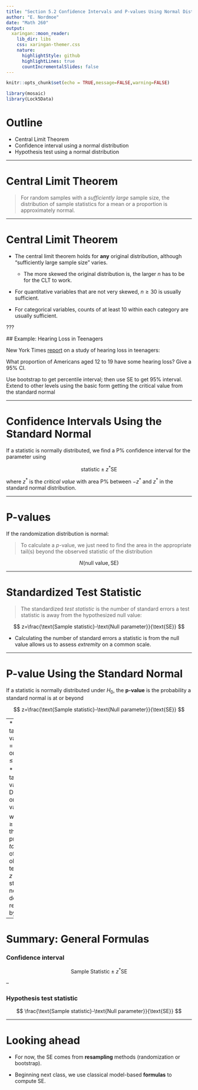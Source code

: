 ```yaml
---
title: "Section 5.2 Confidence Intervals and P-values Using Normal Distributions"
author: "E. Nordmoe"
date: "Math 260"
output:
  xaringan::moon_reader:
    lib_dir: libs
    css: xaringan-themer.css
    nature:
      highlightStyle: github
      highlightLines: true
      countIncrementalSlides: false
---
```


```r
knitr::opts_chunk$set(echo = TRUE,message=FALSE,warning=FALSE)
```


```r
library(mosaic)
library(Lock5Data)
```


# Outline

* Central Limit Theorem  
* Confidence interval using a normal distribution  
* Hypothesis test using a normal distribution  

---

# Central Limit Theorem  

> For random samples with a *sufficiently large* sample size, the distribution of sample statistics for a mean or a proportion is approximately normal.

---

# Central Limit Theorem  

* The central limit theorem holds for **any** original distribution, although "sufficiently large sample size" varies.

    + The more skewed the original distribution is, the larger $n$ has to be for the CLT to work.

* For quantitative variables that are not very skewed, $n\ge 30$ is usually sufficient.

* For categorical variables, counts of at least 10 within each category are usually sufficient.

???

 ## Example: Hearing Loss in Teenagers   

New York Times [report](http://www.nytimes.com/2010/08/24/health/research/24child.html?_r=0)  on a study of hearing loss in teenagers:

What proportion of Americans aged 12 to 19 have some hearing loss?  Give a 95% CI. 

Use bootstrap to get percentile interval; then use SE to get 95% interval. Extend to other levels using the basic form getting the critical value from the standard normal

---

# Confidence Intervals Using the Standard Normal  

If a statistic is normally distributed, we find a P% confidence interval for the parameter using

$$\text{statistic} \pm z^* \text{SE} $$  

where $z^*$ is the *critical value* with area P% between $-z^*$ and $z^*$ in the standard normal distribution.   

---

# P-values

If the randomization distribution is normal:  

> To calculate a $p$-value, we just need to find the area in the appropriate tail(s) beyond the observed statistic of the distribution   

$$
N(\text{null value}, \text{SE})
$$

---

# Standardized Test Statistic  


> The standardized *test statistic* is the number of standard errors a test statistic is away from the hypothesized null value:  

$$
z=\frac{\text{Sample statistic}-\text{Null parameter}}{\text{SE}}
$$

* Calculating the number of standard errors a statistic is from the null value allows us to assess *extremity* on a common scale.  

---

# P-value Using the Standard Normal  


If a statistic is normally distributed under $H_0$, the **p-value** is the probability  a standard normal is at or beyond  

$$
z=\frac{\text{Sample statistic}-\text{Null parameter}}{\text{SE}}
$$

--
* One-tailed $p$-values  
    + $p=P(Z\ge z)$ or $p=P(Z\le z)$

* Two-tailed $p$-value  
    + Double the one-tailed value  
  
where $P(Z\ge z)$ means the probability *to the right* of the observed test statistic $z$ under the standard normal density represented by $Z$.  

---

# Summary: General Formulas

### Confidence interval

$$
\text{Sample Statistic}\pm z^* \text{SE}
$$

--

### Hypothesis test statistic

$$
\frac{\text{Sample statistic}-\text{Null parameter}}{\text{SE}}
$$

---

# Looking ahead

* For now, the $\text{SE}$ comes from **resampling** methods (randomization or bootstrap).

* Beginning next class, we use classical model-based **formulas** to compute $\text{SE}$.  
